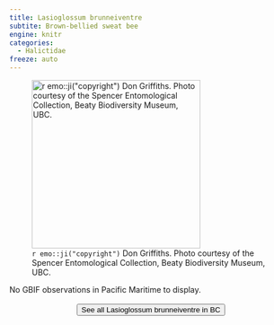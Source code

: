 ```yaml
---
title: Lasioglossum brunneiventre
subtite: Brown-bellied sweat bee
engine: knitr
categories:
  - Halictidae
freeze: auto
---
```

![`r emo::ji("copyright")` Don Griffiths. Photo courtesy of the Spencer Entomological Collection, Beaty Biodiversity Museum, UBC.](https://www.zoology.ubc.ca/entomology/main/Hymenoptera/Halictidae/Lasioglossum%20brunneiventre%20female%20(3lateral)%20.jpg){height=300}



No GBIF observations in Pacific Maritime to display.
<br><br>
<center>


<a href="https://www.zoology.ubc.ca/entomology/main/Hymenoptera/Halictidae/Lasioglossum%20brunneiventre.php"><button type="button" class="btn btn-secondary">See all Lasioglossum brunneiventre in BC <i class="fa-solid fa-arrow-up-right-from-square"></i> </button></a>
</center>
